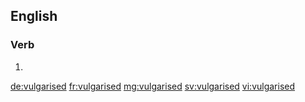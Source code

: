 ==English==

===Verb===
{{head|en}}

# {{en-past of|vulgarise}}

[[de:vulgarised]]
[[fr:vulgarised]]
[[mg:vulgarised]]
[[sv:vulgarised]]
[[vi:vulgarised]]